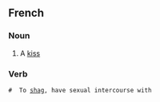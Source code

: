 ==French==

===Noun===

# A [[kiss]]

===Verb===
 # {{frslang}} To [[shag]], have sexual intercourse with